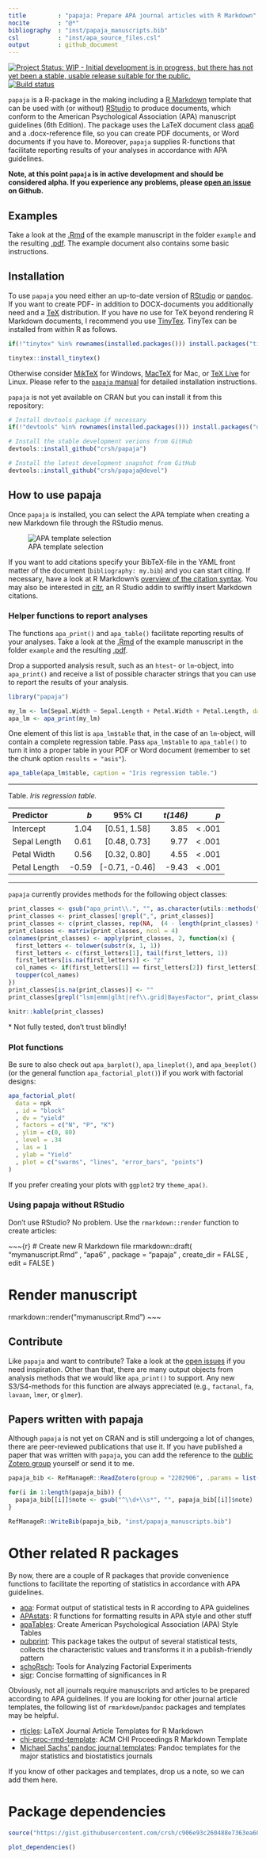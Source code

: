 ```yaml
---
title         : "papaja: Prepare APA journal articles with R Markdown"
nocite        : "@*"
bibliography  : "inst/papaja_manuscripts.bib"
csl           : "inst/apa_source_files.csl"
output        : github_document
---
```


<!-- README.md is generated from README.Rmd. Please edit that file -->

[![Project Status: WIP - Initial development is in progress, but there has not yet been a stable, usable release suitable for the public.](http://www.repostatus.org/badges/latest/wip.svg)](http://www.repostatus.org/#wip) [![Build status](https://travis-ci.org/crsh/papaja.svg?branch=master)](https://travis-ci.org/crsh/papaja)

`papaja` is a R-package in the making including a [R Markdown](http://rmarkdown.rstudio.com/) template that can be used with (or without) [RStudio](http://www.rstudio.com/) to produce documents, which conform to the American Psychological Association (APA) manuscript guidelines (6th Edition). The package uses the LaTeX document class [apa6](http://www.ctan.org/pkg/apa6) and a .docx-reference file, so you can create PDF documents, or Word documents if you have to. Moreover, `papaja` supplies R-functions that facilitate reporting results of your analyses in accordance with APA guidelines.

**Note, at this point `papaja` is in active development and should be considered alpha. If you experience any problems, please [open an issue](https://github.com/crsh/papaja/issues) on Github.**
  

## Examples
Take a look at the [.Rmd](https://github.com/crsh/papaja/blob/master/example/example.Rmd) of the example manuscript in the folder `example` and the resulting [.pdf](https://raw.githubusercontent.com/crsh/papaja/master/example/example.pdf). The example document also contains some basic instructions.


## Installation

To use `papaja` you need either an up-to-date version of [RStudio](http://www.rstudio.com/) or [pandoc](http://johnmacfarlane.net/pandoc/).
If you want to create PDF- in addition to DOCX-documents you additionally need
and a [TeX](http://de.wikipedia.org/wiki/TeX) distribution.
If you have no use for TeX beyond rendering R Markdown documents, I recommend you use [TinyTex](https://yihui.name/tinytex/).
TinyTex can be installed from within R as follows.

```r
if(!"tinytex" %in% rownames(installed.packages())) install.packages("tinytex")

tinytex::install_tinytex()
```

Otherwise consider [MikTeX](http://miktex.org/) for Windows, [MacTeX](https://tug.org/mactex/) for Mac, or [TeX Live](http://www.tug.org/texlive/) for Linux.
Please refer to the [`papaja` manual](https://crsh.github.io/papaja_man/introduction.html#getting-started) for detailed installation instructions.

`papaja` is not yet available on CRAN but you can install it from this repository:

```r
# Install devtools package if necessary
if(!"devtools" %in% rownames(installed.packages())) install.packages("devtools")

# Install the stable development verions from GitHub
devtools::install_github("crsh/papaja")

# Install the latest development snapshot from GitHub
devtools::install_github("crsh/papaja@devel")
```


## How to use papaja
Once `papaja` is installed, you can select the APA template when creating a new Markdown file through the RStudio menus.

![APA template selection](inst/images/template_selection.png)

If you want to add citations specify your BibTeX-file in the YAML front matter of the document (`bibliography: my.bib`) and you can start citing. If necessary, have a look at R Markdown's [overview of the citation syntax](http://rmarkdown.rstudio.com/authoring_bibliographies_and_citations.html). You may also be interested in [citr](https://github.com/crsh/citr), an R Studio addin to swiftly insert Markdown citations.

### Helper functions to report analyses
The functions `apa_print()` and `apa_table()` facilitate reporting results of your analyses. Take a look at the [.Rmd](https://github.com/crsh/papaja/blob/master/example/example.Rmd) of the example manuscript in the folder `example` and the resulting [.pdf](https://raw.githubusercontent.com/crsh/papaja/master/example/example.pdf).

Drop a supported analysis result, such as an `htest`- or `lm`-object, into `apa_print()` and receive a list of possible character strings that you can use to report the results of your analysis.

```r
library("papaja")
```

```r
my_lm <- lm(Sepal.Width ~ Sepal.Length + Petal.Width + Petal.Length, data = iris)
apa_lm <- apa_print(my_lm)
```

One element of this list is `apa_lm$table` that, in the case of an `lm`-object, will contain a complete regression table. Pass `apa_lm$table` to `apa_table()` to turn it into a proper table in your PDF or Word document (remember to set the chunk option `results = "asis"`).

```r
apa_table(apa_lm$table, caption = "Iris regression table.")
```

<!-- GitHub markdown doesn't support MathJax -->

---

Table. *Iris regression table.*

| Predictor     | *b*   | 95% CI          | *t(146)*   | *p*       |
|:--------------|------:|:---------------:|-----------:|----------:|
| Intercept     | 1.04  |  [0.51, 1.58]   | 3.85       | &lt; .001 |
| Sepal Length  | 0.61  |  [0.48, 0.73]   | 9.77       | &lt; .001 |
| Petal Width   | 0.56  |  [0.32, 0.80]   | 4.55       | &lt; .001 |
| Petal Length  | -0.59 |  [-0.71, -0.46] | -9.43      | &lt; .001 |

---

`papaja` currently provides methods for the following object classes:

```r
print_classes <- gsub("apa_print\\.", "", as.character(utils::methods("apa_print")))
print_classes <- print_classes[!grepl(",", print_classes)]
print_classes <- c(print_classes, rep(NA,  (4 - length(print_classes) %% 4) * (length(print_classes) %% 4 > 0)))
print_classes <- matrix(print_classes, ncol = 4)
colnames(print_classes) <- apply(print_classes, 2, function(x) {
  first_letters <- tolower(substr(x, 1, 1))
  first_letters <- c(first_letters[1], tail(first_letters, 1))
  first_letters[is.na(first_letters)] <- "z"
  col_names <- if(first_letters[1] == first_letters[2]) first_letters[1] else paste(first_letters, collapse = "-")
  toupper(col_names)
})
print_classes[is.na(print_classes)] <- ""
print_classes[grepl("lsm|emm|glht|ref\\.grid|BayesFactor", print_classes)] <- paste0(print_classes[grepl("lsm|emm|glht|ref\\.grid|BayesFactor", print_classes)], "<sup>*</sup>")

knitr::kable(print_classes)
```

\* Not fully tested, don't trust blindly!


### Plot functions

Be sure to also check out `apa_barplot()`, `apa_lineplot()`, and `apa_beeplot()` (or the general function `apa_factorial_plot()`) if you work with factorial designs:

```r
apa_factorial_plot(
  data = npk
  , id = "block"
  , dv = "yield"
  , factors = c("N", "P", "K")
  , ylim = c(0, 80)
  , level = .34
  , las = 1
  , ylab = "Yield"
  , plot = c("swarms", "lines", "error_bars", "points")
)
```

If you prefer creating your plots with `ggplot2` try `theme_apa()`.


### Using papaja without RStudio
Don't use RStudio? No problem. Use the `rmarkdown::render` function to create articles:

~~~{r}
# Create new R Markdown file
rmarkdown::draft(
  "mymanuscript.Rmd"
  , "apa6"
  , package = "papaja"
  , create_dir = FALSE
  , edit = FALSE
)

# Render manuscript
rmarkdown::render("mymanuscript.Rmd")
~~~


## Contribute
Like `papaja` and want to contribute? Take a look at the [open issues](https://github.com/crsh/papaja/issues) if you need inspiration. Other than that, there are many output objects from analysis methods that we would like `apa_print()` to support. Any new S3/S4-methods for this function are always appreciated (e.g., `factanal`, `fa`, `lavaan`, `lmer`, or `glmer`).


## Papers written with papaja
Although `papaja` is not yet on CRAN and is still undergoing a lot of changes, there are peer-reviewed publications that use it. If you have published a paper that was written with `papaja`, you can add the reference to the [public Zotero group](https://www.zotero.org/groups/2202906/papaja) yourself or send it to me.

```r
papaja_bib <- RefManageR::ReadZotero(group = "2202906", .params = list())

for(i in 1:length(papaja_bib)) {
  papaja_bib[[i]]$note <- gsub("^\\d+\\s*", "", papaja_bib[[i]]$note)
}

RefManageR::WriteBib(papaja_bib, "inst/papaja_manuscripts.bib")
```

<div id = "refs"></div>


<!-- ### Journal publications -->

<!-- Stahl, C., Barth, M., & Haider, H. (2015). Distorted estimates of implicit and explicit learning in applications of the process-dissociation procedure to the SRT task. *Consciousness & Cognition*, 37, 27–43. -->
<!-- doi: [10.1016/j.concog.2015.08.003](http://dx.doi.org/10.1016/j.concog.2015.08.003) -->

<!-- Aust, F., & Edwards, J. D. (2016). Incremental validity of Useful Field of View subtests for the prediction of Instrumental Activities of Daily Living. *Journal of Clinical and Experimental Neuropsychology*, 38, 497-515. -->
<!-- doi: [10.1080/13803395.2015.1125453](http://dx.doi.org/10.1080/13803395.2015.1125453) -->

<!-- Stahl, C., Haaf, J., & Corneille, O. (2016). Subliminal Evaluative Conditioning? Above-Chance CS Identification May Be Necessary and Insufficient for Attitude Learning. *Journal of Experimental Psychology: General*, 145 (9), 1107-1131. -->
<!-- doi: [10.1037/xge0000191](http://dx.doi.org/10.1037/xge0000191) -->

<!-- Stahl, C. & Heycke, T. (2016). Evaluative Conditioning with Simultaneous and Sequential Pairings Under Incidental and Intentional Learning Conditions. *Social Cognition*, 34, 382-412. doi: [10.1521/soco.2016.34.5.382](http://dx.doi.org/10.1521/soco.2016.34.5.382) -->

<!-- Papenberg, M., Willing, S. & Musch, J. (2017). Sequentially presented response options prevent the use of testwiseness cues in multiple-choice testing. *Psychological Test and Assessment Modeling*, 59, 245-266. -->

<!-- Heycke, T., Aust, F., & Stahl, C. (2017). Subliminal influence on preferences? A test of evaluative conditioning for brief visual conditioned stimuli using auditory unconditioned stimuli. *Royal Society Open Science*, 4, 160935. doi: [10.1098/rsos.160935](http://dx.doi.org/10.1098/rsos.160935) ([Data & R Markdown files](https://osf.io/cx5eh/)) -->

<!-- McHugh, C., McGann, M., Igou, E. R., & Kinsella, E. L. (2017). Searching for Moral Dumbfounding: Identifying Measurable Indicators of Moral Dumbfounding. *Collabra: Psychology*, 3(1), 23. doi: [10.1525/collabra.79](http://doi.org/10.1525/collabra.79) ([Data & R Markdown files](https://osf.io/wm6vc/)) -->

<!-- Haaf, J. M., & Rouder, J. N. (2017). Developing constraint in Bayesian mixed models. Psychological Methods, 22(4), 779-798. doi: [10.1037/met0000156](http://doi.org/10.1037/met0000156) ([R Markdown files](https://github.com/PerceptionAndCognitionLab/ctx-indiff)) -->

<!-- Rouder, J. N., Haaf, J. M., & Aust, F. (2018). From theories to models to predictions: A Bayesian model comparison approach. *Communication Monographs*, 85(1), 41-56. doi: [10.1080/03637751.2017.1394581](https://doi.org/10.1080/03637751.2017.1394581) -->

<!-- Heycke, T., Gehrmann, S., Haaf, J. M., & Stahl, C. (2018). Of two minds or one? A registered replication of Rydell et al. (2006). Cognition and Emotion, 0(0), 1–20. doi: [10.1080/02699931.2018.1429389](http://doi.org/10.1080/02699931.2018.1429389) ([Data & R Markdown files](https://osf.io/c57sr/)) -->

<!-- Heino, Matti T. J., Vuorre, M., & Hankonen, N. (2018) Bayesian evaluation of behavior change interventions: a brief introduction and a practical example. _Health Psychology and Behavioral Medicine_, 6(1), 49-78. doi: [10.1080/21642850.2018.1428102](https://dx.doi.org/10.1080/21642850.2018.1428102) ([Data & R Markdown files](https://zenodo.org/record/1209814#.Wvy3H4jOVGM)) -->

<!-- Sauer, S. (in press). Observation oriented modeling revised from a statistical point of view. *Behavior Research Methods*. doi: [10.3758/s13428-017-0949-8](https://doi.org/10.3758/s13428-017-0949-8) ([Data & R Markdown files](https://osf.io/6vhja/)) -->

<!-- Aust, F., Haaf, J. M., & Stahl, C. (in press). A memory-based judgment account of expectancy-liking dissociations in evaluative conditioning. _Journal of Experimental Psychology: Learning, Memory, and Cognition_. ([Data & R Markdown files](https://osf.io/vnmby/)) -->

<!-- Barth, M., Stahl, C., & Haider, H. (in press). Assumptions of the process-dissociation procedure are violated in sequence learning. _Journal of Experimental Psychology: Learning, Memory, and Cognition_.  ([Data & R Markdown files](https://github.com/methexp/pdl2)) -->

<!-- Lakens, D., Scheel, A. M., & Isager, P. M. (in press). Equivalence Testing for Psychological Research: A Tutorial. _Advances in Methods and Practices in Psychological Science_. ([Data & R Markdown files](https://osf.io/qamc6/)) -->
<!-- s -->

<!-- Bergmann, C., Tsuji, S., Piccinini, P. E., Lewis, M., Braginsky, M., Frank, M. C., & Cristia, A. (in press). Promoting replicability in developmental research through meta-analyses: Insights from language acquisition research. _Child Development_, . doi: [doi.org/10.1111/cdev.13079](http://doi.org/10.1111/cdev.13079) ([Data & R Markdown files](https://osf.io/uhv3d/)) -->

<!-- Buchanan, E. M., & Scofield, J. E. (in press). Methods to Detect Low Quality Data and Its Implication for Psychological Research. _Behavior Research Methods_. doi: [10.3758/s13428-018-1035-6](http://dx.doi.org/10.3758/s13428-018-1035-6) ([Data & R Markdown files](https://osf.io/x6t8a/)) -->


<!-- ### Preprints -->

<!-- Stahl, C., Henze, L., & Aust, F. (2016, September 21). False memory for perceptually similar but conceptually distinct line drawings. *PsyArXiv*. doi: [10.17605/OSF.IO/ZR7M8](http://dx.doi.org/10.17605/OSF.IO/ZR7M8) ([Data & R Markdown files](https://osf.io/jxm7z/)) -->

<!-- Urry, H. L., Sifre, E., Song, J., Steinberg, H., Bornstein, M., Kim, J., … Andrews, M. (2017, March 13). Replication of Eskine, K. J., Kacinik, N. A., & Prinz, J. J. (2011) at Tufts University - Spring, 2017. Preprint retrieved from https://osf.io/fu384/ ([Data & R Markdown files](https://osf.io/ddmkm)) -->

<!-- Buchanan, E. M, & Scofield, J. E. (2017, August 25). Bulletproof Bias? Considering the Type of Data in Common Proportion of Variance Effect Sizes. Preprint retrieved from https://osf.io/cs4vy/ ([Data & R Markdown files](https://osf.io/urd8q/)) -->

<!-- Heyman, T., & Heyman, G. (2018, February 2). Can prediction-based distributional semantic models predict typicality?  *PsyArXiv*. doi: [10.17605/OSF.IO/59XTD](http://doi.org/10.17605/OSF.IO/59XTD) ([Data & R Markdown files](https://osf.io/nkfjy/)) -->

<!-- Heycke, T., & Stahl, C. (2018, February 21). No Evaluative Conditioning Effects with Briefly Presented Stimuli. *PsyArXiv*. doi: [10.17605/OSF.IO/UJQ4G](http://dx.doi.org/10.17605/OSF.IO/UJQ4G) ([Data & R Markdown files](https://osf.io/3dn7e/)) -->

<!-- Hardwicke, T. E., Mathur, M. B., MacDonald, K. E., Nilsonne, G., Banks, G. C.,... Frank, M. C. (2018, March 19). Data availability, reusability, and analytic reproducibility: Evaluating the impact of a mandatory open data policy at the journal Cognition. *PsyArXiv*. doi: [10.17605/OSF.IO/39CFB](http://doi.org/10.17605/OSF.IO/39CFB) ([Data & R Markdown files](https://osf.io/wn8fd/)) -->

<!-- Pollet, T., & Saxton, T. (2018, April 1). How diverse are the samples used in the journals ‘Evolution & Human Behavior’ and ‘Evolutionary Psychology’? *PsyArXiv*. doi: [10.17605/OSF.IO/7H24P](http://doi.org/10.17605/OSF.IO/7H24P) -->

<!-- Harms, C., & Lakens, D. (2018, April 4). Making 'Null Effects' Informative: Statistical Techniques and Inferential Frameworks.  *PsyArXiv*. doi: [10.17605/OSF.IO/48ZCA](http://doi.org/10.17605/OSF.IO/48ZCA) ([Data & R Markdown files](https://osf.io/wptju/)) -->

<!-- Hardwicke, T. E., & Ioannidis, j. (2018, April 16). Mapping the Universe of Registered Reports. *PsyArXiv*. doi: [10.17605/OSF.IO/FZPCY](http://doi.org/10.17605/OSF.IO/FZPCY) ([Data & R Markdown files](https://osf.io/7dpwb/)) -->

<!-- Derringer, J. (2018, April 16). A simple correction for non-independent tests. *PsyArXiv*. doi: [10.17605/OSF.IO/F2TYW](http://doi.org/10.17605/OSF.IO/F2TYW) ([Data & R Markdown files](https://osf.io/re5w2/)) -->

<!-- Faulkenberry, T. J., Cruise, A., & Shaki, S. (2018, May 17). Task characteristics modulate unit-decade binding in two-digit number representation. Preprint retrieved from https://github.com/tomfaulkenberry/twoDigitTaskManip ([Data & R Markdown files](https://github.com/tomfaulkenberry/twoDigitTaskManip)) -->

<!-- Buchanan, E. M., Foreman, R. E., Johnson, B., Pavlacic, J. M., Swadley, R. N., & Schulenberg, S. E. (2018, May 21). Does the Delivery Matter? Examining Randomization at the Item Level. *PsyArXiv*. doi: [10.17605/OSF.IO/P93DF](http://doi.org/10.17605/OSF.IO/P93DF) ([Data & R Markdown files](https://osf.io/gvx7s/)) -->

<!-- Valentine, K. D., Buchanan, E. M., Scofield, J. E., & Beauchamp, M. T. (2018, May 21). Beyond p-values: Utilizing Multiple Estimates to Evaluate Evidence. *PsyArXiv*. doi: [10.17605/OSF.IO/9HP7Y](http://doi.org/10.17605/OSF.IO/9HP7Y) ([Data & R Markdown files](https://osf.io/u9hf4/)) -->

<!-- Buchanan, E. M., Johnson, B. N., Miller, A., Stockburger, D. W., & Beauchamp, M. (2018, May 21). Perceived Grading and Student Evaluation of Instruction. *PsyArXiv*. doi: [10.17605/OSF.IO/7X4UF](http://doi.org/10.17605/OSF.IO/7X4UF) ([Data & R Markdown files](https://osf.io/jdpfs/)) -->

<!-- Maxwell, N., & Buchanan, E. M. (2018, May 21). Investigating the Interaction between Associative, Semantic, and Thematic Database Norms for Memory Judgments and Retrieval. *PsyArXiv*. doi: [10.17605/OSF.IO/FCESN](http://doi.org/10.17605/OSF.IO/FCESN) ([Data & R Markdown files](https://osf.io/y8h7v/)) -->

<!-- Buchanan, E. M., Valentine, K. D., & Maxwell, N. (2018, May 21). The LAB: Linguistic Annotated Bibliography. *PsyArXiv*. doi: [10.17605/OSF.IO/H3BWX](http://doi.org/10.17605/OSF.IO/H3BWX) ([Data & R Markdown files](https://osf.io/9bcws/)) -->

<!-- Buchanan, E. M., Valentine, K. D., & Maxwell, N. (2018, May 21). English Semantic Feature Production Norms: An Extended Database of 4,436 Concepts. *PsyArXiv*. doi: [10.17605/OSF.IO/GXBF4](http://doi.org/10.17605/OSF.IO/GXBF4) ([Data & R Markdown files](https://osf.io/cjyzw/)) -->

<!-- Pavlacic, J. M., Buchanan, E. M., Maxwell, N., Hopke, T. G., & Schulenberg, S. E. (2018, May 21). A Meta-Analysis of Expressive Writing on Positive Psychology Variables and Traumatic Stress. *PsyArXiv*. doi: [10.17605/OSF.IO/U98CW](http://doi.org/10.17605/OSF.IO/U98CW) ([Data & R Markdown files](https://osf.io/4mjqt/)) -->

<!-- Buchanan, E. M., Scofield, J. E., & Nunley, N. (2018, May 21). The N400's 3 As: Association, Automaticity, Attenuation (and Some Semantics Too). *PsyArXiv*. doi: [10.17605/OSF.IO/6W2SE](http://doi.org/10.17605/OSF.IO/6W2SE) ([Data & R Markdown files](https://osf.io/h5sd6/)) -->

<!-- Jordan, K. N., Buchanan, E. M., & Padfield, W. E. (2018, May 21). Focus on the Target: The Role of Attentional Focus in Decisions about War. *PsyArXiv*. doi: [10.17605/OSF.IO/9FGU8](http://doi.org/10.17605/OSF.IO/9FGU8) ([Data & R Markdown files](https://osf.io/r8qp2/)) -->

<!-- Buchanan, E. M., & Valentine, K. D. (2018, May 21). An Extension of the QWERTY Effect: Not Just the Right Hand, Expertise and Typability Predict Valence Ratings of Words. *PsyArXiv*. doi: [10.17605/OSF.IO/K7DX5](http://doi.org/10.17605/OSF.IO/K7DX5) ([Data & R Markdown files](https://osf.io/zs2qj/)) -->

<!-- Maxwell, N., & Buchanan, E. M. (2018, May 21). Modeling Memory: Exploring the Relationship Between Word Overlap and Single Word Norms when Predicting Relatedness Judgments and Retrieval. *PsyArXiv*. doi: [10.17605/OSF.IO/QEKAD](http://doi.org/10.17605/OSF.IO/QEKAD) ([Data & R Markdown files](https://osf.io/j7qtc/)) -->


# Other related R packages
By now, there are a couple of R packages that provide convenience functions to facilitate the reporting of statistics in accordance with APA guidelines.

- [apa](https://github.com/dgromer/apa): Format output of statistical tests in R according to APA guidelines
- [APAstats](https://github.com/achetverikov/APAstats): R functions for formatting results in APA style and other stuff
- [apaTables](https://github.com/dstanley4/apaTables): Create American Psychological Association (APA) Style Tables
- [pubprint](https://bitbucket.org/mutluyum/pubprint): This package takes the output of several statistical tests, collects the characteristic values and transforms it in a publish-friendly pattern
- [schoRsch](https://cran.r-project.org/web/packages/schoRsch/index.html): Tools for Analyzing Factorial Experiments
- [sigr](https://github.com/WinVector/sigr): Concise formatting of significances in R

Obviously, not all journals require manuscripts and articles to be prepared according to APA guidelines.
If you are looking for other journal article templates, the following list of `rmarkdown`/`pandoc` packages and templates may be helpful.

- [rticles](https://github.com/rstudio/rticles): LaTeX Journal Article Templates for R Markdown
- [chi-proc-rmd-template](https://github.com/ulyngs/chi-proc-rmd-template): ACM CHI Proceedings R Markdown Template
- [Michael Sachs' pandoc journal templates](https://github.com/sachsmc/pandoc-journal-templates): Pandoc templates for the major statistics and biostatistics journals

If you know of other packages and templates, drop us a note, so we can add them here.


# Package dependencies

```r
source("https://gist.githubusercontent.com/crsh/c906e93c260488e7363ea606243057c2/raw/f6f0fce38bc274446d205854ea35cfa03b9b1f7a/plot_dependencies.R")

plot_dependencies()
```
